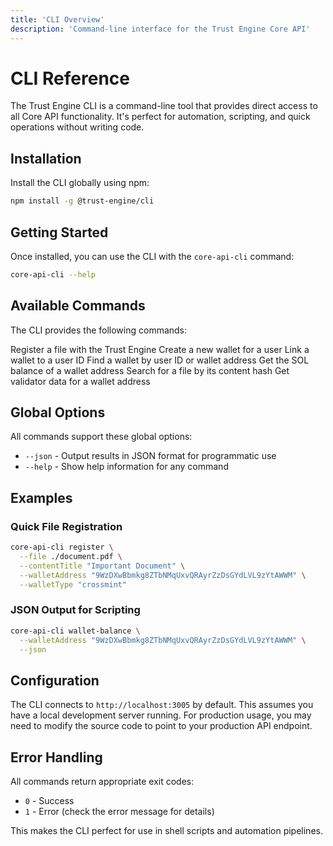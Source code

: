 ```yaml
---
title: 'CLI Overview'
description: 'Command-line interface for the Trust Engine Core API'
---
```


# CLI Reference

The Trust Engine CLI is a command-line tool that provides direct access to all Core API functionality. It's perfect for automation, scripting, and quick operations without writing code.

## Installation

Install the CLI globally using npm:

```bash
npm install -g @trust-engine/cli
```

## Getting Started

Once installed, you can use the CLI with the `core-api-cli` command:

```bash
core-api-cli --help
```

## Available Commands

The CLI provides the following commands:

<CardGroup cols={2}>
  <Card title="register" icon="file-plus" href="/cli-reference/register">
    Register a file with the Trust Engine
  </Card>
  <Card title="create-wallet" icon="wallet" href="/cli-reference/create-wallet">
    Create a new wallet for a user
  </Card>
  <Card title="link-wallet" icon="link" href="/cli-reference/link-wallet">
    Link a wallet to a user ID
  </Card>
  <Card title="find-wallet" icon="search" href="/cli-reference/find-wallet">
    Find a wallet by user ID or wallet address
  </Card>
  <Card title="wallet-balance" icon="coins" href="/cli-reference/wallet-balance">
    Get the SOL balance of a wallet address
  </Card>
  <Card title="search-file" icon="magnifying-glass" href="/cli-reference/search-file">
    Search for a file by its content hash
  </Card>
  <Card title="get-validator-data" icon="server" href="/cli-reference/get-validator-data">
    Get validator data for a wallet address
  </Card>
</CardGroup>

## Global Options

All commands support these global options:

- `--json` - Output results in JSON format for programmatic use
- `--help` - Show help information for any command

## Examples

### Quick File Registration
```bash
core-api-cli register \
  --file ./document.pdf \
  --contentTitle "Important Document" \
  --walletAddress "9WzDXwBbmkg8ZTbNMqUxvQRAyrZzDsGYdLVL9zYtAWWM" \
  --walletType "crossmint"
```

### JSON Output for Scripting
```bash
core-api-cli wallet-balance \
  --walletAddress "9WzDXwBbmkg8ZTbNMqUxvQRAyrZzDsGYdLVL9zYtAWWM" \
  --json
```

## Configuration

The CLI connects to `http://localhost:3005` by default. This assumes you have a local development server running. For production usage, you may need to modify the source code to point to your production API endpoint.

## Error Handling

All commands return appropriate exit codes:
- `0` - Success
- `1` - Error (check the error message for details)

This makes the CLI perfect for use in shell scripts and automation pipelines.
